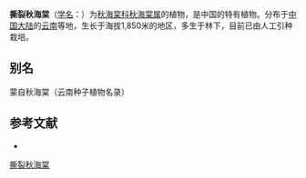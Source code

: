 {{Speciesbox
| taxon = Begonia lacerata
| authority = [[Irmsch.|Irmsch.]], 1939
}}

'''撕裂秋海棠'''（[[学名|学名]]：{{lang|la|''Begonia lacerata''}}）为[[秋海棠科|秋海棠科]][[秋海棠属|秋海棠属]]的植物，是中国的特有植物。分布于[[中国大陆|中国大陆]]的[[云南|云南]]等地，生长于海拔1,850米的地区，多生于林下，目前已由人工引种栽培。

== 别名 ==
蒙自秋海棠（云南种子植物名录）

== 参考文献 ==
<div class="references-small">
* {{cite web| url =http://www.bioinfo.cn/db05/KmzwSpecies.php?action=view&id=1168| title =撕裂秋海棠| work =《中国高等植物数据库全库》| publisher =中国科学院微生物研究所| author =昆明植物研究所| accessdate =2009-02-22| deadurl =yes| archiveurl =https://web.archive.org/web/20160305003953/http://www.bioinfo.cn/db05/KmzwSpecies.php?action=view&id=1168| archivedate =2016-03-05}}
</div>
{{Taxonbar|from=Q11078545}}

[[Category:秋海棠属|撕裂秋海棠]]


{{植物小作品}}